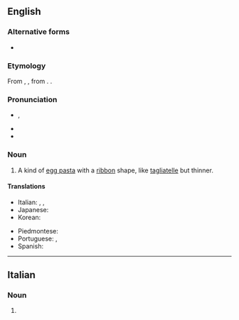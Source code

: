 ==English==
{{wikipedia}}

===Alternative forms===
* {{alter|en|tagliarini}}

===Etymology===
From {{bor|en|it|taglierini}}, {{m|it|tagliarini}}, from {{m|it|tagliare||to cut}}. {{doublet|en|tagliolini}}.

===Pronunciation===
* {{IPA|en|/ˌtæljəˈɹiːni/}}, {{enPR|tăl'yə-rēʹnē}}
* {{rhymes|en|iːni}}
* {{hyph|en|ta|glia|ri|ni}}

===Noun===
{{en-noun|-|s}}

# A kind of [[egg pasta]] with a [[ribbon]] shape, like [[tagliatelle]] but thinner.
#: {{syn|en|tagliolini}}

====Translations====
{{trans-top|type of pasta}}
* Italian: {{t+|it|taglierini|m-p}}, {{t|it|tagliarini|m-p}}, {{t+|it|tagliolini|m-p}}
* Japanese: {{t|ja|タリエリーニ|tr=tarierīni}}
* Korean: {{t|ko|탈리에리니}}
{{trans-mid}}
* Piedmontese: {{t|pms|tajarin|m-p}}
* Portuguese: {{t+|pt|talharim|m}}, {{t|pt|talharins|m-p}}
* Spanish: {{t+|es|tallarines|m-p}}
{{trans-bottom}}

{{C|en|Pasta}}

----

==Italian==

===Noun===
{{head|it|noun plural form|g=m-p}}

# {{plural of|it|taglierino}}